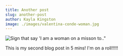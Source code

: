 ```yaml
---
title: Another post
slug: another-post
author: Kayla Kingston
image: ./images/valentina-conde-woman.jpg
---
```


![Sign that say 'I am a woman on a misson to.."](./images/valentina-conde-woman.jpg)

This is my second blog post in 5 mins! I'm on a roll!!!!!